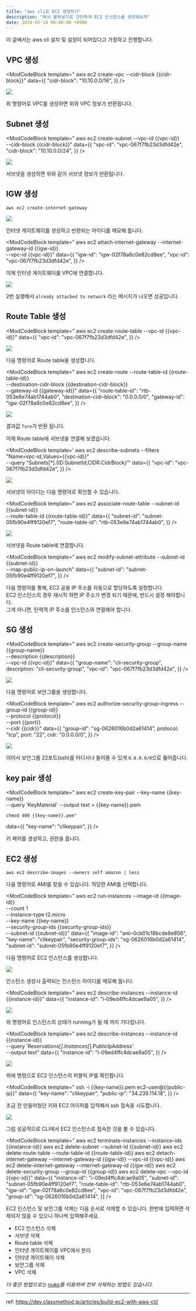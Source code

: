 ```yaml
---
title: "aws cli로 EC2 생성하기"
description: "복사 붙혀넣기로 간단하게 EC2 인스턴스를 생성해보자"
date: 2024-05-10 00:00:00 +0900
---
```


<Callout>
  이 글에서는 aws cli 설치 및 설정이 되어있다고 가정하고 진행합니다.
</Callout>


## VPC 생성

<ModCodeBlock
  template="
  aws ec2 create-vpc --cidr-block {{cidr-block}}"
  data={{
    "cidr-block": "10.10.0.0/16",
  }}
/>

![](./2024-05-10-18-50-55.png)

위 명령어로 VPC를 생성하면 위와 VPC 정보가 반환됩니다.

## Subnet 생성

<ModCodeBlock
  template="
    aws ec2 create-subnet --vpc-id {{vpc-id}} \
    --cidr-block {{cidr-block}}"
  data={{
    "vpc-id": "vpc-067f7fb23d3dfd42e",
    "cidr-block": "10.10.0.0/24",
  }}
/>

![](./2024-05-10-18-55-27.png)

서브넷을 생성하면 위와 같이 서브넷 정보가 반환됩니다.

## IGW 생성

```
aws ec2 create-internet-gateway
```

![](./2024-05-10-18-56-45.png)

인터넷 게이트웨이를 생성하고 반환되는 아이디를 메모해 둡니다.

<ModCodeBlock
  template="
    aws ec2 attach-internet-gateway --internet-gateway-id {{igw-id}} \
    --vpc-id {{vpc-id}}"
  data={{
    "igw-id": "igw-02f78a6c0e82cd8ee",
    "vpc-id": "vpc-067f7fb23d3dfd42e",
  }}
/>

이제 인터넷 게이트웨이를 VPC에 연결합니다.

![](./2024-05-10-18-58-44.png)

2번 실행해서 `already attached to network` 라는 메시지가 나오면 성공입니다.

## Route Table 생성

<ModCodeBlock
  template="
    aws ec2 create-route-table --vpc-id {{vpc-id}}"
  data={{
    "vpc-id": "vpc-067f7fb23d3dfd42e",
  }}
/>

![](./2024-05-10-18-59-53.png)

다음 명령어로 Route table을 생성합니다.

<ModCodeBlock
  template="
    aws ec2 create-route --route-table-id {{route-table-id}} \
    --destination-cidr-block {{destination-cidr-block}} \
    --gateway-id {{gateway-id}}"
  data={{
    "route-table-id": "rtb-053e6e74ab1744ab0",
    "destination-cidr-block": "0.0.0.0/0",
    "gateway-id": "igw-02f78a6c0e82cd8ee",
  }}
/>

![](./2024-05-10-19-00-48.png)

결과값 `Ture`가 반환 됩니다.

이제 Route table에 서브넷을 연결해 보겠습니다.

<ModCodeBlock
  template='
    aws ec2 describe-subnets --filters "Name=vpc-id,Values={{vpc-id}}" \
    --query "Subnets[*].{ID:SubnetId,CIDR:CidrBlock}"'
  data={{
    "vpc-id": "vpc-067f7fb23d3dfd42e",
  }}
/>

![](./2024-05-10-19-01-15.png)

서브넷의 아이디는 다음 명령어로 확인할 수 있습니다.

<ModCodeBlock
  template="
    aws ec2 associate-route-table --subnet-id {{subnet-id}} \
    --route-table-id {{route-table-id}}"
  data={{
    "subnet-id": "subnet-05fb90e4ff9120ef7",
    "route-table-id": "rtb-053e6e74ab1744ab0",
  }}
/>

![](./2024-05-10-19-02-42.png)

서브넷을 Route table에 연결합니다.

<ModCodeBlock
  template="
    aws ec2 modify-subnet-attribute --subnet-id {{subnet-id}} \
    --map-public-ip-on-launch"
  data={{
    "subnet-id": "subnet-05fb90e4ff9120ef7",
  }}
/>

다음 명령어를 통해, EC2 공용 IP 주소를 자동으로 할당하도록 설정합니다.  
EC2 인스턴스의 경우 재시작 하면 IP 주소가 변경 되기 때문에, 반드시 설정 해야합니다.  
그게 아니면, 탄력적 IP 주소를 인스턴스와 연결해야 합니다.

## SG 생성

<ModCodeBlock
  template="
    aws ec2 create-security-group --group-name {{group-name}} \
    --description {{description}} \
    --vpc-id {{vpc-id}}"
  data={{
    "group-name": "cli-security-group",
    description: "cli-security-group",
    "vpc-id": "vpc-067f7fb23d3dfd42e",
  }}
/>

![](./2024-05-10-19-04-20.png)

다음 명령어로 보안그룹을 생성합니다.

<ModCodeBlock
  template="
    aws ec2 authorize-security-group-ingress --group-id {{group-id}} \
    --protocol {{protocol}} \
    --port {{port}} \
    --cidr {{cidr}}"
  data={{
    "group-id": "sg-0626016b0d2a61414",
    protocol: "tcp",
    port: "22",
    cidr: "0.0.0.0/0",
  }}
/>

![](./2024-05-10-19-04-49.png)

이어서 보안그룹 22포트(ssh)를 어디서나 들어올 수 있게 `0.0.0.0/0`으로 뚫어줍니다.

## key pair 생성

<ModCodeBlock
  template="
    aws ec2 create-key-pair --key-name {{key-name}} \
    --query 'KeyMaterial' --output text > {{key-name}}.pem
    
    chmod 400 {{key-name}}.pem"
  data={{
    "key-name": "clikeypair",
  }}
/>

키 페어를 생성하고, 권한을 줍니다.

## EC2 생성

```
aws ec2 describe-images --owners self amazon | less
```

다음 명령어로 AMI를 찾을 수 있습니다. 적당한 AMI를 선택합니다.

<ModCodeBlock
  template="
    aws ec2 run-instances --image-id {{image-id}} \
    --count 1 \
    --instance-type t2.micro \
    --key-name {{key-name}} \
    --security-group-ids {{security-group-ids}} \
    --subnet-id {{subnet-id}}"
  data={{
    "image-id": "ami-0cb01c18bcde8e856",
    "key-name": "clikeypair",
    "security-group-ids": "sg-0626016b0d2a61414",
    "subnet-id": "subnet-05fb90e4ff9120ef7",
  }}
/>

다음 명령어로 EC2 인스턴스를 생성합니다.

![](./2024-05-10-19-07-31.png)

인스턴스 생성시 출력되는 인스턴스 아이디를 메모해 둡니다.

<ModCodeBlock
  template="
    aws ec2 describe-instances --instance-id {{instance-id}}"
  data={{
    "instance-id": "i-09ed4ffc4dcae9a05",
  }}
/>

![](./2024-05-10-19-08-49.png)

위 명령어로 인스턴스의 상태가 running가 될 때 까지 기다립니다.

<ModCodeBlock
  template="
    aws ec2 describe-instances --instance-id {{instance-id}} \
    --query 'Reservations[*].Instances[*].PublicIpAddress' \
    --output text"
  data={{
    "instance-id": "i-09ed4ffc4dcae9a05",
  }}
/>

![](./2024-05-10-19-10-23.png)

위에 명령으로 EC2 인스턴스의 퍼블릭 IP를 확인합니다.

<ModCodeBlock
  template="
    ssh -i {{key-name}}.pem ec2-user@{{public-ip}}"
  data={{
    "key-name": "clikeypair",
    "public-ip": "34.239.114.18",
  }}
/>

조금 전 만들어뒀던 키와 EC2 아이피를 입력해서 ssh 접속을 시도합니다.

![](./2024-05-10-19-11-07.png)

그럼 성공적으로 CLI에서 EC2 인스턴스로 접속한 것을 볼 수 있습니다.

<ModCodeBlock
  template="
    aws ec2 terminate-instances --instance-ids {{instance-id}}
    aws ec2 delete-subnet --subnet-id {{subnet-id}}
    aws ec2 delete-route-table --route-table-id {{route-table-id}}
    aws ec2 detach-internet-gateway --internet-gateway-id {{igw-id}} --vpc-id {{vpc-id}}
    aws ec2 delete-internet-gateway --internet-gateway-id {{igw-id}}
    aws ec2 delete-security-group --group-id {{group-id}}
    aws ec2 delete-vpc --vpc-id {{vpc-id}}"
  data={{
    "instance-id": "i-09ed4ffc4dcae9a05",
    "subnet-id": "subnet-05fb90e4ff9120ef7",
    "route-table-id": "rtb-053e6e74ab1744ab0",
    "igw-id": "igw-02f78a6c0e82cd8ee",
    "vpc-id": "vpc-067f7fb23d3dfd42e",
    "group-id": "sg-0626016b0d2a61414",
  }}
/>

EC2 인스턴스 및 보안그룹 삭제는 다음 순서로 삭제할 수 있습니다.
한번에 입력하면 삭제되지 않을 수 있으니 하나씩 입력해주세요.

- EC2 인스턴스 삭제
- 서브넷 삭제
- Route table 삭제
- 인터넷 게이트웨이를 VPC에서 분리
- 인터넷 게이트웨이 삭제
- 보안그룹 삭제
- VPC 삭제

_더 좋은 방법으로는 [nuke](https://chltjdbs.tistory.com/31)를 이용하여 전부 삭제하는 방법도 있습니다._

---

ref: https://dev.classmethod.jp/articles/build-ec2-with-aws-cli/

